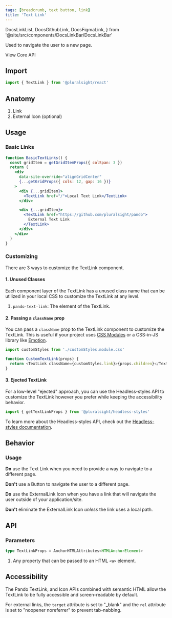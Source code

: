 ```yaml
---
tags: [breadcrumb, text button, link]
title: 'Text Link'
---
```


  DocsLinkList,
  DocsGithubLink,
  DocsFigmaLink,
} from '@site/src/components/DocsLinkBar/DocsLinkBar'

<p className="size-xxl">Used to navigate the user to a new page.</p>

<DocsLinkList>
  <DocsGithubLink href="https://github.com/pluralsight/pando/tree/main/packages/react/src/components/TextLink.tsx" />
  <DocsGithubLink href="https://github.com/pluralsight/pando/tree/main/packages/headless-styles/src/components/TextLink/textLinkCSS.ts">
    View Core API
  </DocsGithubLink>
  <DocsFigmaLink href="https://www.figma.com/file/ZmH4XsZS5WnKeo28ylM5x1/Pando-UI-kit-(Web)?node-id=1214%3A50560&t=YLA3FBYLefNvfeuf-0" />
</DocsLinkList>

## Import

```javascript
import { TextLink } from '@pluralsight/react'
```

## Anatomy

1. Link
2. External Icon (optional)

## Usage

### Basic Links

```jsx live
function BasicTextLinks() {
  const gridItem = getGridItemProps({ colSpan: 3 })
  return (
    <div
      data-site-override="alignGridCenter"
      {...getGridProps({ cols: 12, gap: 16 })}
    >
      <div {...gridItem}>
        <TextLink href="/">Local Text Link</TextLink>
      </div>

      <div {...gridItem}>
        <TextLink href="https://github.com/pluralsight/pando">
          External Text Link
        </TextLink>
      </div>
    </div>
  )
}
```

### Customizing

There are 3 ways to customize the TextLink component.

#### 1. Unused Classes

Each component layer of the TextLink has a unused class name that can be utilized in your local CSS to customize the TextLink at any level.

1. `pando-text-link`: The element of the TextLink.

#### 2. Passing a `className` prop

You can pass a `className` prop to the TextLink component to customize the TextLink. This is useful if your project uses [CSS Modules](https://github.com/css-modules/css-modules) or a CSS-in-JS library like [Emotion](https://emotion.sh/docs/introduction).

```javascript title="Example of using CSS Modules to customize the TextLink." showLineNumbers
import customStyles from './customStyles.module.css'

function CustomTextLink(props) {
  return <TextLink className={customStyles.link}>{props.children}</TextLink>
}
```

#### 3. Ejected TextLink

For a low-level "ejected" approach, you can use the Headless-styles API to customize the TextLink however you prefer while keeping the accessibility behavior.

```javascript showLineNumbers
import { getTextLinkProps } from '@pluralsight/headless-styles'
```

To learn more about the Headless-styles API, check out the [Headless-styles documentation](https://github.com/pluralsight/pando/blob/main/packages/headless-styles/src/components/TextLink/textLinkCSS.ts).

## Behavior

### Usage

**Do** use the Text Link when you need to provide a way to navigate to a different page.

**Don't** use a Button to navigate the user to a different page.

**Do** use the ExternalLink Icon when you have a link that will navigate the user outside of your application/site.

**Don't** eliminate the ExternalLink Icon _unless_ the link uses a local path.

## API

### Parameters

```typescript
type TextLinkProps = AnchorHTMLAttributes<HTMLAnchorElement>
```

1. Any property that can be passed to an HTML `<a>` element.

## Accessibility

The Pando TextLink, and Icon APIs combined with semantic HTML allow the TextLink to be fully accessible and screen-readable by default.

For external links, the `target` attribute is set to "_blank" and the `rel` attribute is set to "noopener noreferrer" to prevent tab-nabbing.
